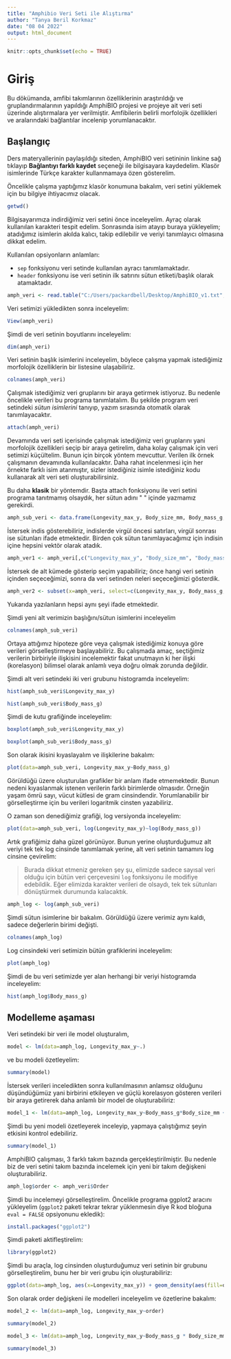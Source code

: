 ```yaml
---
title: "Amphibio Veri Seti ile Alıştırma"
author: "Tanya Beril Korkmaz"
date: "08 04 2022"
output: html_document
---
```


```r
knitr::opts_chunk$set(echo = TRUE)
```

# Giriş

Bu dökümanda, amfibi takımlarının özelliklerinin araştırıldığı ve gruplandırmalarının yapıldığı AmphiBIO projesi ve projeye ait veri seti üzerinde alıştırmalara yer verilmiştir. Amfibilerin belirli morfolojik özellikleri ve aralarındaki bağlantılar incelenip yorumlanacaktır.

## Başlangıç

Ders materyallerinin paylaşıldığı siteden, AmphiBIO veri setininin linkine sağ tıklayıp **Bağlantıyı farklı kaydet** seçeneği ile bilgisayara kaydedelim. Klasör isimlerinde Türkçe karakter kullanmamaya özen gösterelim.

Öncelikle çalışma yaptığımız klasör konumuna bakalım, veri setini yüklemek için bu bilgiye ihtiyacımız olacak. 

 ```r
 getwd()
 ```
 
Bilgisayarımıza indirdiğimiz veri setini önce inceleyelim. Ayraç olarak kullanılan karakteri tespit edelim. Sonrasında isim atayıp buraya yükleyelim; atadığımız isimlerin akılda kalıcı, takip edilebilir ve veriyi tanımlayıcı olmasına dikkat edelim. 

Kullanılan opsiyonların anlamları:

+ `sep` fonksiyonu veri setinde kullanılan ayracı tanımlamaktadır. 
+ `header` fonksiyonu ise veri setinin ilk satırını sütun etiketi/başlık olarak atamaktadır. 

```r
amph_veri <- read.table("C:/Users/packardbell/Desktop/AmphiBIO_v1.txt", sep = "," , header = T)

```

Veri setimizi yükledikten sonra inceleyelim:

```r
View(amph_veri)

```

Şimdi de veri setinin boyutlarını inceleyelim:

```r
dim(amph_veri)

```

Veri setinin başlık isimlerini inceleyelim, böylece çalışma yapmak istediğimiz morfolojik özelliklerin bir listesine ulaşabiliriz.

```r
colnames(amph_veri)

```

Çalışmak istediğimiz veri gruplarını bir araya getirmek istiyoruz. Bu nedenle öncelikle verileri bu programa tanımlatalım. Bu şekilde program veri setindeki *sütun isimlerini* tanıyıp, yazım sırasında otomatik olarak tanımlayacaktır.

```r
attach(amph_veri)

```

Devamında veri seti içerisinde çalışmak istediğimiz veri gruplarını yani morfolojik özellikleri seçip bir araya getirelim, daha kolay çalışmak için veri setimizi küçültelim. Bunun için birçok yöntem mevcuttur. Verilen ilk örnek çalışmanın devamında kullanılacaktır. Daha rahat incelenmesi için her örnekte farklı isim atanmıştır, sizler istediğiniz isimle istediğiniz kodu kullanarak alt veri seti oluşturabilirsiniz.

Bu daha **klasik** bir yöntemdir. Başta attach fonksiyonu ile veri setini programa tanıtmamış olsaydık, her sütun adını \"  \" içinde yazmamız gerekirdi.

```r
amph_sub_veri <- data.frame(Longevity_max_y, Body_size_mm, Body_mass_g, Size_at_maturity_max_mm, Size_at_maturity_min_mm)

```

İstersek indis gösterebiliriz, indislerde virgül öncesi satırları, virgül sonrası ise sütunları ifade etmektedir. Birden çok sütun tanımlayacağımız için indisin içine hepsini vektör olarak atadık.

```r
amph_ver1 <- amph_veri[,c("Longevity_max_y", "Body_size_mm", "Body_mass_g", "Size_at_maturity_max_mm", "Size_at_maturity_min_mm")]

```

İstersek de alt kümede gösterip seçim yapabiliriz; önce hangi veri setinin içinden seçeceğimizi, sonra da veri setinden neleri seçeceğimizi gösterdik.

```r
amph_ver2 <- subset(x=amph_veri, select=c(Longevity_max_y, Body_mass_g, Body_size_mm, Size_at_maturity_max_mm, Size_at_maturity_min_mm))

```

Yukarıda yazılanların hepsi aynı şeyi ifade etmektedir.

Şimdi yeni alt verimizin başlığını/sütun isimlerini inceleyelim

```r
colnames(amph_sub_veri)

```

Ortaya attığımız hipoteze göre veya çalışmak istediğimiz konuya göre verileri görselleştirmeye başlayabiliriz. Bu çalışmada amaç, seçtiğimiz verilerin birbiriyle ilişkisini incelemektir fakat unutmayın ki her ilişki (korelasyon) bilimsel olarak anlamlı veya doğru olmak zorunda değildir.

Şimdi alt veri setindeki iki veri grubunu histogramda inceleyelim:

```r
hist(amph_sub_veri$Longevity_max_y)

```

```r
hist(amph_sub_veri$Body_mass_g)

```

Şimdi de kutu grafiğinde inceleyelim:

```r
boxplot(amph_sub_veri$Longevity_max_y)

```

```r
boxplot(amph_sub_veri$Body_mass_g)

```

Son olarak ikisini kıyaslayalım ve ilişkilerine bakalım:

```r
plot(data=amph_sub_veri, Longevity_max_y~Body_mass_g)
```

Görüldüğü üzere oluşturulan grafikler bir anlam ifade etmemektedir. Bunun nedeni kıyaslanmak istenen verilerin farklı birimlerde olmasıdır. Örneğin yaşam ömrü sayı, vücut kütlesi de gram cinsindendir. Yorumlanabilir bir görselleştirme için bu verileri logaritmik cinsten yazabiliriz.

O zaman son denediğimiz grafiği, log versiyonda inceleyelim:

```r
plot(data=amph_sub_veri, log(Longevity_max_y)~log(Body_mass_g))

```

Artık grafiğimiz daha güzel görünüyor. Bunun yerine oluşturduğumuz alt veriyi tek tek log cinsinde tanımlamak yerine, alt veri setinin tamamını log cinsine çevirelim:

> Burada dikkat etmeniz gereken şey şu, elimizde sadece sayısal veri olduğu için bütün veri çerçevesini `log` fonksiyonu ile modifiye edebildik. Eğer elimizda karakter verileri de olsaydı, tek tek sütunları dönüştürmek durumunda kalacaktık.

```r
amph_log <- log(amph_sub_veri)

```

Şimdi sütun isimlerine bir bakalım. Görüldüğü üzere verimiz aynı kaldı, sadece değerlerin birimi değişti.

```r
colnames(amph_log)

```

Log cinsindeki veri setimizin bütün grafiklerini inceleyelim:

```r
plot(amph_log)

```

Şimdi de bu veri setimizde yer alan herhangi bir veriyi histogramda inceleyelim:

```r
hist(amph_log$Body_mass_g)

```

## Modelleme aşaması

Veri setindeki bir veri ile model oluşturalım,

```r
model <- lm(data=amph_log, Longevity_max_y~.)

```

ve bu modeli özetleyelim:

```r
summary(model)

```

İstersek verileri inceledikten sonra kullanılmasının anlamsız olduğunu düşündüğümüz yani birbirini etkileyen ve güçlü korelasyon gösteren verileri bir araya getirerek daha anlamlı bir model de oluşturabiliriz:

```r
model_1 <- lm(data=amph_log, Longevity_max_y~Body_mass_g*Body_size_mm + Body_size_mm)

```
Şimdi bu yeni modeli özetleyerek inceleyip, yapmaya çalıştığımız şeyin etkisini kontrol edebiliriz.

```r
summary(model_1)

```

AmphiBIO çalışması, 3 farklı takım bazında gerçekleştirilmiştir. Bu nedenle biz de veri setini takım bazında incelemek için yeni bir takım değişkeni oluşturabiliriz. 

```r
amph_log$order <- amph_veri$Order

```

Şimdi bu incelemeyi görselleştirelim. Öncelikle programa ggplot2 aracını yükleyelim (`ggplot2` paketi tekrar tekrar yüklenmesin diye R kod bloğuna `eval = FALSE` opsiyonunu ekledik):

```r
install.packages("ggplot2")

```

Şimdi paketi aktifleştirelim:

```r
library(ggplot2)

```

Şimdi bu araçla, log cinsinden oluşturduğumuz veri setinin bir grubunu görselleştirelim, bunu her bir veri grubu için oluşturabiliriz:

```r
ggplot(data=amph_log, aes(x=Longevity_max_y)) + geom_density(aes(fill=order), alpha = 0.5)

```

Son olarak order değişkeni ile modelleri inceleyelim ve özetlerine bakalım:

```r
model_2 <- lm(data=amph_log, Longevity_max_y~order)

```
```r
summary(model_2)

```
```r
model_3 <- lm(data=amph_log, Longevity_max_y~Body_mass_g * Body_size_mm + Body_size_mm + order)

```
```r
summary(model_3)

```








